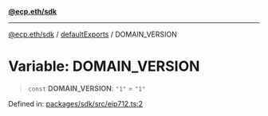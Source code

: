 [**@ecp.eth/sdk**](/sdk-reference/index.mdx)

***

[@ecp.eth/sdk](/sdk-reference/index.mdx) / [defaultExports](/sdk-reference/defaultExports/index.mdx) / DOMAIN\_VERSION

# Variable: DOMAIN\_VERSION

> `const` **DOMAIN\_VERSION**: `"1"` = `"1"`

Defined in: [packages/sdk/src/eip712.ts:2](https://github.com/ecp-eth/comments-monorepo/blob/main/packages/sdk/src/eip712.ts#L2)
